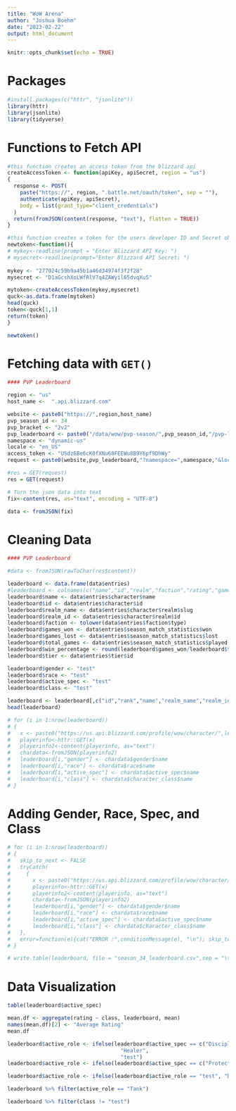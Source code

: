 ```yaml
---
title: "WoW Arena"
author: "Joshua Boehm"
date: "2023-02-22"
output: html_document
---
```


```r
knitr::opts_chunk$set(echo = TRUE)
```

# Packages

```r
#install.packages(c("httr", "jsonlite"))
library(httr)
library(jsonlite)
library(tidyverse)
```
 
# Functions to Fetch API

```r

#this function creates an access token from the blizzard api
createAccessToken <- function(apiKey, apiSecret, region = "us") 
{
  response <- POST(
    paste("https://", region, ".battle.net/oauth/token", sep = ""),
    authenticate(apiKey, apiSecret),
    body = list(grant_type="client_credentials")
  )
  return(fromJSON(content(response, "text"), flatten = TRUE))
}

#this function creates a token for the users developer ID and Secret obtained from the blizzard developer page.
newtoken<-function(){
# mykey<-readline(prompt = "Enter Blizzard API Key: ")
# mysecret<-readline(prompt="Enter Blizzard API Secret: ")
  
mykey <- "277024c59b9a45b1a46d34974f3f2f28"
mysecret <- "D1aGcshXoLWfRlV7q4ZAWyil65dvqXuS"

mytoken<-createAccessToken(mykey,mysecret)
quck<-as.data.frame(mytoken)
head(quck)
token<-quck[1,1]
return(token)
}

newtoken()
```
 
 
# Fetching data with `GET()`

```r
#### PVP Leaderboard

region <- "us"
host_name <-  ".api.blizzard.com"

website <- paste0("https://",region,host_name)
pvp_season_id <- 34
pvp_bracket <- "2v2"
pvp_leaderboard <- paste0("/data/wow/pvp-season/",pvp_season_id,"/pvp-leaderboard/",pvp_bracket)
namespace <- "dynamic-us"
locale <- "en_US"
access_token <- "USdz6Be6cK0fXNu68FEEWu8B9Y6pf9DhWy"
request <- paste0(website,pvp_leaderboard,"?namespace=",namespace,"&locale=",locale,"&access_token=",newtoken())

#res = GET(request)
res = GET(request)

# Turn the json data into text
fix<-content(res, as="text", encoding = "UTF-8")

data <- fromJSON(fix)
```

# Cleaning Data

```r
#### PVP Leaderboard

#data <- fromJSON(rawToChar(res$content))

leaderboard <- data.frame(data$entries)
#leaderboard <- colnames(c("name","id","realm","faction","rating","games_won","games_lost","total_games","tier"))
leaderboard$name <- data$entries$character$name
leaderboard$id <- data$entries$character$id
leaderboard$realm_name <- data$entries$character$realm$slug
leaderboard$realm_id <- data$entries$character$realm$id
leaderboard$faction <- tolower(data$entries$faction$type)
leaderboard$games_won <- data$entries$season_match_statistics$won
leaderboard$games_lost <- data$entries$season_match_statistics$lost
leaderboard$total_games <- data$entries$season_match_statistics$played
leaderboard$win_percentage <- round(leaderboard$games_won/leaderboard$total_games * 100, 1)
leaderboard$tier <- data$entries$tier$id

leaderboard$gender <- "test"
leaderboard$race <- "test"
leaderboard$active_spec <- "test"
leaderboard$class <- "test"

leaderboard <- leaderboard[,c("id","rank","name","realm_name","realm_id","faction","gender","race","active_spec","class","rating","tier","games_won","games_lost","total_games","win_percentage")]
head(leaderboard)
```


```r
# for (i in 1:nrow(leaderboard))
# {
#   x <- paste0("https://us.api.blizzard.com/profile/wow/character/",leaderboard[i,4],"/",URLencode(tolower(leaderboard[i,3])),"?namespace=profile-us&locale=en_US&access_token=",newtoken())
#   playerinfo<-httr::GET(x)
#   playerinfo2<-content(playerinfo, as="text")
#   chardata<-fromJSON(playerinfo2)
#   leaderboard[i,"gender"] <- chardata$gender$name
#   leaderboard[i,"race"] <- chardata$race$name
#   leaderboard[i,"active_spec"] <- chardata$active_spec$name
#   leaderboard[i,"class"] <- chardata$character_class$name
# }
```

# Adding Gender, Race, Spec, and Class

```r
# for (i in 1:nrow(leaderboard))
# {
#   skip_to_next <- FALSE
#   tryCatch(
#     {
#       x <- paste0("https://us.api.blizzard.com/profile/wow/character/",leaderboard[i,4],"/",URLencode(tolower(leaderboard[i,3])),"?namespace=profile-us&locale=en_US&access_token=",newtoken())
#       playerinfo<-httr::GET(x)
#       playerinfo2<-content(playerinfo, as="text")
#       chardata<-fromJSON(playerinfo2)
#       leaderboard[i,"gender"] <- chardata$gender$name
#       leaderboard[i,"race"] <- chardata$race$name
#       leaderboard[i,"active_spec"] <- chardata$active_spec$name
#       leaderboard[i,"class"] <- chardata$character_class$name
#   },
#   error=function(e){cat("ERROR :",conditionMessage(e), "\n"); skip_to_next <- TRUE})
# }

# write.table(leaderboard, file = "season_34_leaderboard.csv",sep = "\t", row.names = F)
```

# Data Visualization

```r
table(leaderboard$active_spec)

mean.df <- aggregate(rating ~ class, leaderboard, mean)
names(mean.df)[2] <- "Average Rating"
mean.df

leaderboard$active_role <- ifelse(leaderboard$active_spec == c("Discipline","Holy","Mistweave","Preservation","Restoration"),
                                    "Healer",
                                    "test")
leaderboard$active_role <- ifelse(leaderboard$active_spec == c("Protection","Blood","Guardian","Brewmaster"), "Tank", leaderboard$active_role)

leaderboard$active_role <- ifelse(leaderboard$active_role == "test", "Damage Dealer", leaderboard$active_role)

leaderboard %>% filter(active_role == "Tank")

leaderboard %>% filter(class != "test")
```



